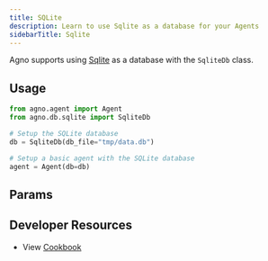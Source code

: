 ```yaml
---
title: SQLite
description: Learn to use Sqlite as a database for your Agents
sidebarTitle: Sqlite
---
```


Agno supports using [Sqlite](https://www.sqlite.org) as a database with the `SqliteDb` class.

## Usage

```python sqlite_for_agent.py
from agno.agent import Agent
from agno.db.sqlite import SqliteDb

# Setup the SQLite database
db = SqliteDb(db_file="tmp/data.db")

# Setup a basic agent with the SQLite database
agent = Agent(db=db)
```

## Params

<Snippet file="db-sqlite-params.mdx" />

## Developer Resources

- View [Cookbook](https://github.com/agno-agi/agno/tree/main/cookbook/db/sqlite/sqlite_for_agent.py)
